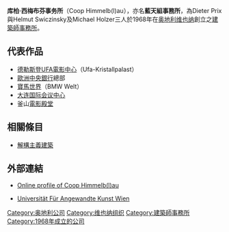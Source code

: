 '''库柏·西梅布芬事务所'''（Coop Himmelb(l)au），亦名'''藍天組事務所'''，為Dieter Prix與Helmut Swiczinsky及Michael Holzer三人於1968年在[[奥地利|奥地利]][[维也纳|维也纳]]創立之[[建築師|建築師]][[事務所|事務所]]。

== 代表作品 ==
*[[德勒斯登UFA電影中心|德勒斯登UFA電影中心]]（Ufa-Kristallpalast）
*[[歐洲中央銀行|歐洲中央銀行]]總部
*[[寶馬世界|寶馬世界]]（BMW Welt）
*[[大连国际会议中心|大连国际会议中心]]
*釜山[[電影殿堂|電影殿堂]]

== 相關條目 ==
*[[解構主義建築|解構主義建築]]

== 外部連結 ==
{{commonscat|Coop Himmelb(l)au}}
*{{en}}[https://web.archive.org/web/20071014201709/http://www.architecture-page.com/go/people/profiles/coop-himmelblau Online profile of Coop Himmelb(l)au]
*{{en}}[http://www.dieangewandte.at Universität Für Angewandte Kunst Wien] {{Wayback|url=http://www.dieangewandte.at/ |date=20090309105736 }}

{{Authority control}}
[[Category:奥地利公司|Category:奥地利公司]]
[[Category:维也纳组织|Category:维也纳组织]]
[[Category:建築師事務所|Category:建築師事務所]]
[[Category:1968年成立的公司|Category:1968年成立的公司]]